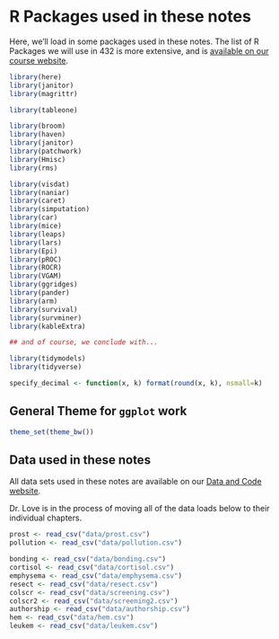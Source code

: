 # R Packages used in these notes {-}

Here, we'll load in some packages used in these notes. The list of R Packages we will use in 432 is more extensive, and is [available on our course website](https://thomaselove.github.io/432/r_packages.html).

```r

library(here)
library(janitor) 
library(magrittr)

library(tableone) 

library(broom) 
library(haven)
library(janitor)
library(patchwork)
library(Hmisc)
library(rms)

library(visdat) 
library(naniar) 
library(caret)
library(simputation)
library(car)
library(mice)
library(leaps)
library(lars)
library(Epi)
library(pROC)
library(ROCR)
library(VGAM)
library(ggridges)
library(pander)
library(arm)
library(survival)
library(survminer)
library(kableExtra)

## and of course, we conclude with...

library(tidymodels)
library(tidyverse) 
```

```r
specify_decimal <- function(x, k) format(round(x, k), nsmall=k)
```

## General Theme for `ggplot` work {-}

```r
theme_set(theme_bw())
```


## Data used in these notes {-}

All data sets used in these notes are available on our [Data and Code website](https://github.com/THOMASELOVE/432-data).

Dr. Love is in the process of moving all of the data loads below to their individual chapters.

```r
prost <- read_csv("data/prost.csv") 
pollution <- read_csv("data/pollution.csv") 

bonding <- read_csv("data/bonding.csv") 
cortisol <- read_csv("data/cortisol.csv") 
emphysema <- read_csv("data/emphysema.csv") 
resect <- read_csv("data/resect.csv") 
colscr <- read_csv("data/screening.csv") 
colscr2 <- read_csv("data/screening2.csv") 
authorship <- read_csv("data/authorship.csv") 
hem <- read_csv("data/hem.csv") 
leukem <- read_csv("data/leukem.csv") 

```



